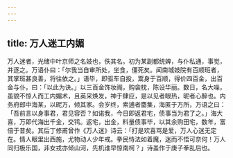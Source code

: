 ```yaml
---
---
---
```

title: 万人迷工内媚
---



万人迷者，光绪中叶京师之名妓也，佚其名。初为某副都统婢，与仆私通，事觉，并逐之。万语仆曰：「尔我当自审所处，坐食，僵死矣。闻南城妓院有百顺班者，其掌班甚良善，将往依之。」语毕，即驱车自投，鬻身于百顺，得价四百金，出百金与仆，曰：「以此为诀。」以三百金饰妆阁，购衾枕，陈设华丽。数日，名大噪，虽貌不惊人而工内媚术，且英采焕发，神于肆应，是以见者眼热，昵者心醉也。内务府郎中海某，以昵万，倾其家。会岁终，索逋者麕集，海匿于万所，万语之曰：「吾前言以身事君，君见容否？如诺我，今日即返君宅，债事当为君了之。」海大喜，万即代海出千金，交鸨。返宅，出金，料量债事毕，以其余购田宅，数年，富倍于昔矣。其后丁修甫曾作《万人迷》诗云：「打是欢喜骂是爱，万人心迷无定在。情人眼里出西施，尤物动人少年戒。拳民恃法如着魔，迷而不悟可奈何！万人同归极乐国，非女戎亦倾山河，先机谁早惊南柯？」诗盖作于庚子拳乱后也。